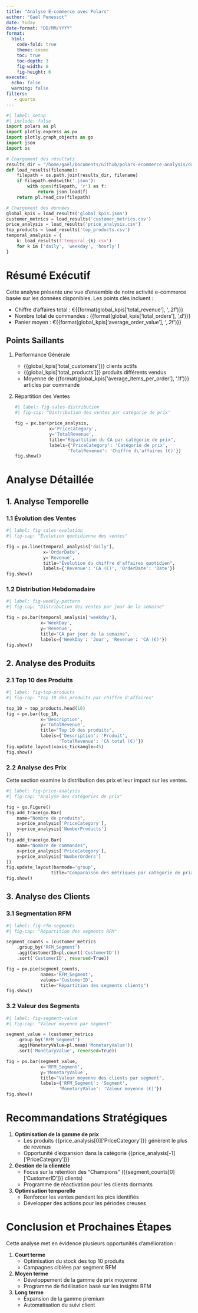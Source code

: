 ```yaml
---
title: "Analyse E-commerce avec Polars"
author: "Gaël Penessot"
date: today
date-format: "DD/MM/YYYY"
format: 
  html:
    code-fold: true
    theme: cosmo
    toc: true
    toc-depth: 3
    fig-width: 8
    fig-height: 6
execute:
  echo: false
  warning: false
filters:
   - quarto
---
```


```python
#| label: setup
#| include: false
import polars as pl
import plotly.express as px
import plotly.graph_objects as go
import json
import os

# Chargement des résultats
results_dir = "/home/gael/Documents/Github/polars-ecommerce-analysis/data/processed/report_20250119_003031/results"
def load_results(filename):
    filepath = os.path.join(results_dir, filename)
    if filepath.endswith('.json'):
        with open(filepath, 'r') as f:
            return json.load(f)
    return pl.read_csv(filepath)

# Chargement des données
global_kpis = load_results('global_kpis.json')
customer_metrics = load_results('customer_metrics.csv')
price_analysis = load_results('price_analysis.csv')
top_products = load_results('top_products.csv')
temporal_analysis = {
    k: load_results(f'temporal_{k}.csv') 
    for k in ['daily', 'weekday', 'hourly']
}
```

# Résumé Exécutif

Cette analyse présente une vue d'ensemble de notre activité e-commerce basée sur les données disponibles. Les points clés incluent :

- Chiffre d'affaires total : €{{format(global_kpis['total_revenue'], ',.2f')}}
- Nombre total de commandes : {{format(global_kpis['total_orders'], ',d')}}
- Panier moyen : €{{format(global_kpis['average_order_value'], ',.2f')}}

## Points Saillants

1. Performance Générale
   - {{global_kpis['total_customers']}} clients actifs
   - {{global_kpis['total_products']}} produits différents vendus
   - Moyenne de {{format(global_kpis['average_items_per_order'], '.1f')}} articles par commande

2. Répartition des Ventes
   ```python
   #| label: fig-sales-distribution
   #| fig-cap: "Distribution des ventes par catégorie de prix"
   
   fig = px.bar(price_analysis, 
                x='PriceCategory', 
                y='TotalRevenue',
                title="Répartition du CA par catégorie de prix",
                labels={'PriceCategory': 'Catégorie de prix', 
                       'TotalRevenue': 'Chiffre d\'affaires (€)'})
   fig.show()
   ```

# Analyse Détaillée

## 1. Analyse Temporelle

### 1.1 Évolution des Ventes
```python
#| label: fig-sales-evolution
#| fig-cap: "Évolution quotidienne des ventes"

fig = px.line(temporal_analysis['daily'], 
              x='OrderDate', 
              y='Revenue',
              title="Évolution du chiffre d'affaires quotidien",
              labels={'Revenue': 'CA (€)', 'OrderDate': 'Date'})
fig.show()
```

### 1.2 Distribution Hebdomadaire
```python
#| label: fig-weekly-pattern
#| fig-cap: "Distribution des ventes par jour de la semaine"

fig = px.bar(temporal_analysis['weekday'],
             x='WeekDay',
             y='Revenue',
             title="CA par jour de la semaine",
             labels={'WeekDay': 'Jour', 'Revenue': 'CA (€)'})
fig.show()
```

## 2. Analyse des Produits

### 2.1 Top 10 des Produits
```python
#| label: fig-top-products
#| fig-cap: "Top 10 des produits par chiffre d'affaires"

top_10 = top_products.head(10)
fig = px.bar(top_10,
             x='Description',
             y='TotalRevenue',
             title="Top 10 des produits",
             labels={'Description': 'Produit', 
                    'TotalRevenue': 'CA total (€)'})
fig.update_layout(xaxis_tickangle=45)
fig.show()
```

### 2.2 Analyse des Prix
Cette section examine la distribution des prix et leur impact sur les ventes.

```python
#| label: fig-price-analysis
#| fig-cap: "Analyse des catégories de prix"

fig = go.Figure()
fig.add_trace(go.Bar(
    name="Nombre de produits",
    x=price_analysis['PriceCategory'],
    y=price_analysis['NumberProducts']
))
fig.add_trace(go.Bar(
    name="Nombre de commandes",
    x=price_analysis['PriceCategory'],
    y=price_analysis['NumberOrders']
))
fig.update_layout(barmode='group',
                 title="Comparaison des métriques par catégorie de prix")
fig.show()
```

## 3. Analyse des Clients

### 3.1 Segmentation RFM
```python
#| label: fig-rfm-segments
#| fig-cap: "Répartition des segments RFM"

segment_counts = (customer_metrics
    .group_by('RFM_Segment')
    .agg(CustomerID=pl.count('CustomerID'))
    .sort('CustomerID', reversed=True))

fig = px.pie(segment_counts,
             names='RFM_Segment',
             values='CustomerID',
             title="Répartition des segments clients")
fig.show()
```

### 3.2 Valeur des Segments
```python
#| label: fig-segment-value
#| fig-cap: "Valeur moyenne par segment"

segment_value = (customer_metrics
    .group_by('RFM_Segment')
    .agg(MonetaryValue=pl.mean('MonetaryValue'))
    .sort('MonetaryValue', reversed=True))

fig = px.bar(segment_value,
             x='RFM_Segment',
             y='MonetaryValue',
             title="Valeur moyenne des clients par segment",
             labels={'RFM_Segment': 'Segment',
                    'MonetaryValue': 'Valeur moyenne (€)'})
fig.show()
```

# Recommandations Stratégiques

1. **Optimisation de la gamme de prix**
   - Les produits {{price_analysis[0]['PriceCategory']}} génèrent le plus de revenus
   - Opportunité d'expansion dans la catégorie {{price_analysis[-1]['PriceCategory']}}

2. **Gestion de la clientèle**
   - Focus sur la rétention des "Champions" ({{segment_counts[0]['CustomerID']}} clients)
   - Programme de réactivation pour les clients dormants

3. **Optimisation temporelle**
   - Renforcer les ventes pendant les pics identifiés
   - Développer des actions pour les périodes creuses

# Conclusion et Prochaines Étapes

Cette analyse met en évidence plusieurs opportunités d'amélioration :

1. **Court terme**
   - Optimisation du stock des top 10 produits
   - Campagnes ciblées par segment RFM

2. **Moyen terme**
   - Développement de la gamme de prix moyenne
   - Programme de fidélisation basé sur les insights RFM

3. **Long terme**
   - Expansion de la gamme premium
   - Automatisation du suivi client